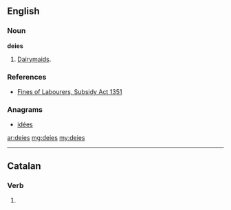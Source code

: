 ==English==

===Noun===
'''deies'''

# {{obsolete}} {{plural of|[[deie]]}}  [[dairymaid|Dairymaids]].

===References===
*[[Wikisource:Fines of Labourers, Subsidy Act 1351|Fines of Labourers, Subsidy Act 1351]]

===Anagrams===
* {{alphagram|deeis}} [[idées#English|idées]]

[[ar:deies]]
[[mg:deies]]
[[my:deies]]

----
==Catalan==
===Verb===
{{infl form|ca|verb}}

# {{ca-verb form of|p=2|n=sg|t=impf|m=ind|dir}}
{{rfc-auto}}